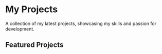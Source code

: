 
# My Projects

A collection of my latest projects, showcasing my skills and passion for development.

## Featured Projects

<ProjectCard
  title='Project 1'
  description='A desc.'
  link='/projects/project1'
/>

<ProjectCard
  title='Project 2'
  description='Desc.'
  link='/projects/project2'
/>

<ProjectCard
  title='Project 3'
  description='Desc.'
  link='/projects/project3'
/>
